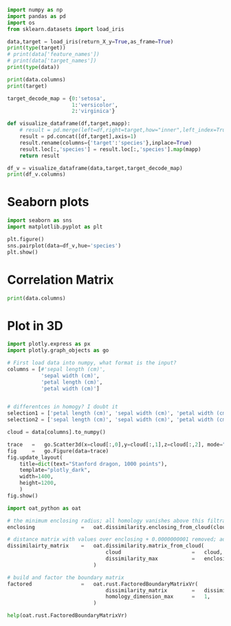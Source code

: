 
```python
import numpy as np
import pandas as pd
import os
from sklearn.datasets import load_iris

data,target = load_iris(return_X_y=True,as_frame=True)
print(type(target))
# print(data['feature_names'])
# print(data['target_names'])
print(type(data))

print(data.columns)
print(target)

target_decode_map = {0:'setosa',
                     1:'versicolor',
                     2:'virginica'}

def visualize_dataframe(df,target,mapp):
    # result = pd.merge(left=df,right=target,how="inner",left_index=True,right_index=True)
    result = pd.concat([df,target],axis=1)
    result.rename(columns={'target':'species'},inplace=True)
    result.loc[:,'species'] = result.loc[:,'species'].map(mapp)
    return result

df_v = visualize_dataframe(data,target,target_decode_map)
print(df_v.columns)
```

# Seaborn plots
```python
import seaborn as sns
import matplotlib.pyplot as plt

plt.figure()
sns.pairplot(data=df_v,hue='species')
plt.show()

```

# Correlation Matrix

```python
print(data.columns)
```


# Plot in 3D
```python
import plotly.express as px
import plotly.graph_objects as go

# First load data into numpy, what format is the input?
columns = [#'sepal length (cm)',
           'sepal width (cm)',
           'petal length (cm)',
           'petal width (cm)']


# differentces in homogy? I doubt it
selection1 = ['petal length (cm)', 'sepal width (cm)', 'petal width (cm)']
selection2 = ['sepal length (cm)', 'sepal width (cm)', 'petal width (cm)'] 

cloud = data[columns].to_numpy()

trace   =   go.Scatter3d(x=cloud[:,0],y=cloud[:,1],z=cloud[:,2], mode="markers", marker = dict(opacity=1.0, size=3, color=cloud[:,1], colorscale="Peach"))
fig     =   go.Figure(data=trace)
fig.update_layout(
    title=dict(text="Stanford dragon, 1000 points"),
    template="plotly_dark",
    width=1400,
    height=1200,
    )
fig.show()
```


```python
import oat_python as oat

# the minimum enclosing radius; all homology vanishes above this filtration parameter
enclosing               =   oat.dissimilarity.enclosing_from_cloud(cloud)

# distance matrix with values over enclosing + 0.0000000001 removed; adding 0.0000000001 avoids problems due to numerical error
dissimilairty_matrix    =   oat.dissimilarity.matrix_from_cloud(
                                cloud                       =   cloud,
                                dissimilarity_max           =   enclosing + 0.0000000001,
                            )

# build and factor the boundary matrix
factored                =   oat.rust.FactoredBoundaryMatrixVr(
                                dissimilarity_matrix        =   dissimilairty_matrix,
                                homology_dimension_max      =   1,
                            )
```


```python
help(oat.rust.FactoredBoundaryMatrixVr)
```
